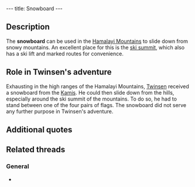 ---
title: Snowboard
---

{{twinsunica import}}{{Infobox Item
 |image=06_snowboard.gif
 |type=equipment
 |critical=acquired
 |magical=no
 |unique=yes
 |lba1=yes
 |lba2=
 |upgrades=no
 |rowposition=
 |columnposition=
 |effect=
 |effectamount=
 |purpose=
 |combattype=none
 |powerlevel=none
 |rate=none
 |range=none
 |damage=none
}}
{{Quote
 |Snowboard. Can only be used in the Hamalayi, near the ski lift. Place yourself in between any two flags before using.
 |Inventory, [[Snowboard]]
 |quoteid=415}}

==Description==
The '''snowboard''' can be used in the [[Hamalayi Mountains]] to slide down from snowy mountains. An excellent place for this is the [[ski summit]], which also has a ski lift and marked routes for convenience.

==Role in Twinsen's adventure==
Exhausting in the high ranges of the Hamalayi Mountains, [[Twinsen]] received a snowboard from the [[Kami]]s. He could then slide down from the hills, especially around the ski summit of the mountains. To do so, he had to stand between one of the four pairs of flags. The snowboard did not serve any further purpose in Twinsen's adventure.

==Additional quotes==
{{Quote
 |The Kamis have given you a Snowboard.
 |Narrator, when [[Twinsen]] received the snowboard
 |quoteid=386}}

==Related threads==
===General===
* {{thread|id=5793|title=Snowboard}}